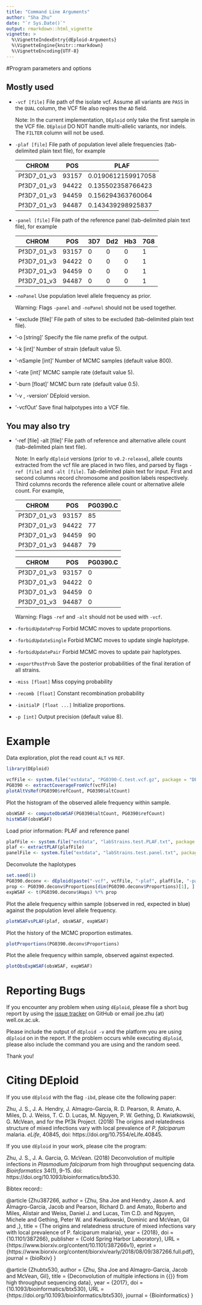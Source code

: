 ```yaml
---
title: "Command Line Arguments"
author: "Sha Zhu"
date: "`r Sys.Date()`"
output: rmarkdown::html_vignette
vignette: >
  %\VignetteIndexEntry{dEploid-Arguments}
  %\VignetteEngine{knitr::rmarkdown}
  %\VignetteEncoding{UTF-8}
---
```


#Program parameters and options

## Mostly used

* `-vcf [file]`
    File path of the isolate vcf. Assume all variants are ``PASS`` in the ``QUAL`` column, the VCF file also reqires the ``AD`` field.

    Note:
    In the current implementation, ``DEploid`` only take the first sample in the VCF file. ``DEploid`` DO NOT handle multi-allelic variants, nor indels. The ``FILTER`` column will not be used.


* `-plaf [file]`
    File path of population level allele frequencies (tab-delimited plain text file), for example

    CHROM | POS | PLAF
    ------|-----|-----
    Pf3D7_01_v3|93157|0.0190612159917058
    Pf3D7_01_v3|94422|0.135502358766423
    Pf3D7_01_v3|94459|0.156294363760064
    Pf3D7_01_v3|94487|0.143439298925837

* `-panel [file]`
    File path of the reference panel (tab-delimited plain text file), for example

    CHROM | POS | 3D7 | Dd2 | Hb3 | 7G8
    ------|-----|-----|-----|-----|-----
    Pf3D7_01_v3|93157|0|0|0|1
    Pf3D7_01_v3|94422|0|0|0|1
    Pf3D7_01_v3|94459|0|0|0|1
    Pf3D7_01_v3|94487|0|0|0|1

* `-noPanel`
    Use population level allele frequency as prior.

    Warning:
    Flags `-panel` and `-noPanel` should not be used together.

* '-exclude [file]'
    File path of sites to be excluded (tab-delimited plain text file).

* '-o [string]'
    Specify the file name prefix of the output.

* '-k [int]'
    Number of strain (default value 5).

* '-nSample [int]'
    Number of MCMC samples (default value 800).

* '-rate [int]'
    MCMC sample rate (default value 5).

* '-burn [float]'
    MCMC burn rate (default value 0.5).

* '-v , -version'
    DEploid version.

* '-vcfOut'
    Save final halpotypes into a VCF file.

## You may also try

* '-ref [file] -alt [file]'
    File path of reference and alternative allele count (tab-delimited plain text file).

    Note:
    In early ``dEploid`` versions (prior to `v0.2-release`), allele counts extracted from the vcf file are placed in two files, and parsed by flags `-ref [file]` and `-alt [file]`. Tab-delimited plain text for input. First and second columns record chromosome and position labels respectively.  Third columns records the reference allele count or alternative allele count. For example,

     CHROM | POS | PG0390.C
    -------|-----|---------
    Pf3D7_01_v3|93157|85
    Pf3D7_01_v3|94422|77
    Pf3D7_01_v3|94459|90
    Pf3D7_01_v3|94487|79

     CHROM | POS | PG0390.C
    -------|-----|---------
    Pf3D7_01_v3|93157|0
    Pf3D7_01_v3|94422|0
    Pf3D7_01_v3|94459|0
    Pf3D7_01_v3|94487|0

    Warning:
    Flags `-ref` and `-alt` should not be used with `-vcf`.

* `-forbidUpdateProp`
    Forbid MCMC moves to update proportions.

* `-forbidUpdateSingle`
    Forbid MCMC moves to update single haplotype.

* `-forbidUpdatePair`
    Forbid MCMC moves to update pair haplotypes.

* `-exportPostProb`
    Save the posterior probabilities of the final iteration of all strains.

* `-miss [float]`
    Miss copying probability

* `-recomb [float]`
    Constant recombination probability

* `-initialP [float ...]`
    Initialize proportions.

* `-p [int]`
    Output precision (default value 8).


# Example
Data exploration, plot the read count `ALT` vs `REF`.
```r
library(DEploid)

vcfFile <- system.file("extdata", "PG0390-C.test.vcf.gz", package = "DEploid")
PG0390 <- extractCoverageFromVcf(vcfFile)
plotAltVsRef(PG0390$refCount, PG0390$altCount)
```

Plot the histogram of the observed allele frequency within sample.
```r
obsWSAF <- computeObsWSAF(PG0390$altCount, PG0390$refCount)
histWSAF(obsWSAF)
```

Load prior information: PLAF and reference panel
```r
plafFile <- system.file("extdata", "labStrains.test.PLAF.txt", package = "DEploid")
plaf <- extractPLAF(plafFile)
panelFile <- system.file("extdata", "labStrains.test.panel.txt", package = "DEploid")
```

Deconvolute the haplotypes
```r
set.seed(1)
PG0390.deconv <- dEploid(paste("-vcf", vcfFile, "-plaf", plafFile, "-panel", panelFile))
prop <- PG0390.deconv$Proportions[dim(PG0390.deconv$Proportions)[1], ]
expWSAF <- t(PG0390.deconv$Haps) %*% prop
```

Plot the allele frequency within sample (observed in red, expected in blue) against the population level allele frequency.
```r
plotWSAFvsPLAF(plaf, obsWSAF, expWSAF)
```

Plot the history of the MCMC proportion estimates.
```r
plotProportions(PG0390.deconv$Proportions)
```

Plot the allele frequency within sample, observed against expected.
```r
plotObsExpWSAF(obsWSAF, expWSAF)
```

Reporting Bugs
==============

If you encounter any problem when using ``dEploid``, please file a short bug report by using the [issue tracker](https://github.com/mcveanlab/DEploid/issues)
on GitHub or email joe.zhu (at) well.ox.ac.uk.

Please include the output of ``dEploid -v`` and the platform you are using ``dEploid`` on in the report. If the problem occurs while executing ``dEploid``, please also include the command you are using and the random seed.

Thank you!


Citing DEploid
==============

If you use `dEploid` with the flag `-ibd`, please cite the following paper:

Zhu, J. S., J. A. Hendry, J. Almagro-Garcia, R. D. Pearson, R. Amato, A. Miles, D. J. Weiss, T. C. D. Lucas, M. Nguyen, P. W. Gething, D. Kwiatkowski, G. McVean, and for the Pf3k Project. (2018) The origins and relatedness structure of mixed infections vary with local prevalence of *P. falciparum* malaria. *eLife*, 40845, doi: https://doi.org/10.7554/eLife.40845.


If you use `dEploid` in your work, please cite the program:

Zhu, J. S., J. A. Garcia, G. McVean. (2018) Deconvolution of multiple infections in *Plasmodium falciparum* from high throughput sequencing data. *Bioinformatics* 34(1), 9-15. doi: https://doi.org/10.1093/bioinformatics/btx530.


Bibtex record::

  @article {Zhu387266,
  author = {Zhu, Sha Joe and Hendry, Jason A. and Almagro-Garcia, Jacob and Pearson, Richard D. and Amato, Roberto and Miles, Alistair and Weiss, Daniel J. and Lucas, Tim C.D. and Nguyen, Michele and Gething, Peter W. and Kwiatkowski, Dominic and McVean, Gil and ,},
  title = {The origins and relatedness structure of mixed infections vary with local prevalence of P. falciparum malaria},
  year = {2018},
  doi = {10.1101/387266},
  publisher = {Cold Spring Harbor Laboratory},
  URL = {https://www.biorxiv.org/content/10.1101/387266v1},
  eprint = {https://www.biorxiv.org/content/biorxiv/early/2018/08/09/387266.full.pdf},
  journal = {bioRxiv}
  }

  @article {Zhubtx530,
  author = {Zhu, Sha Joe and Almagro-Garcia, Jacob and McVean, Gil},
  title = {Deconvolution of multiple infections in {{\em Plasmodium falciparum}} from high throughput sequencing data},
  year = {2017},
  doi = {10.1093/bioinformatics/btx530},
  URL = {https://doi.org/10.1093/bioinformatics/btx530},
  journal = {Bioinformatics}
  }
